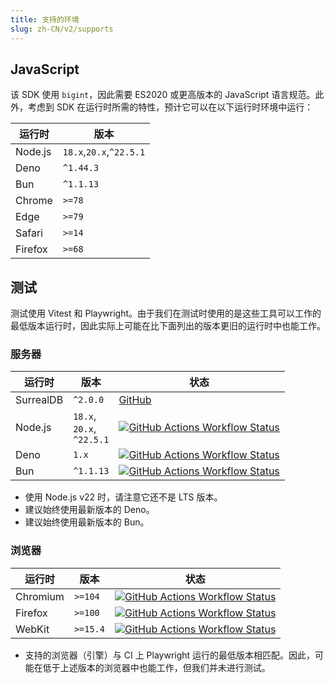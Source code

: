 ```yaml
---
title: 支持的环境
slug: zh-CN/v2/supports
---
```



## JavaScript

该 SDK 使用 `bigint`，因此需要 ES2020 或更高版本的 JavaScript 语言规范。此外，考虑到 SDK 在运行时所需的特性，预计它可以在以下运行时环境中运行：

| 运行时 | 版本 |
| --- | --- |
| Node.js | `18.x`,`20.x`,`^22.5.1` |
| Deno | `^1.44.3` |
| Bun | `^1.1.13` |
| Chrome  | `>=78` |
| Edge    | `>=79` |
| Safari  | `>=14` |
| Firefox | `>=68` |

## 测试

测试使用 Vitest 和 Playwright。由于我们在测试时使用的是这些工具可以工作的最低版本运行时，因此实际上可能在比下面列出的版本更旧的运行时中也能工作。

### 服务器

| 运行时 | 版本 | 状态 |
| --- | --- | --- |
| SurrealDB | `^2.0.0` | [GitHub](https://github.com/surrealdb/surrealdb) |
| Node.js   | `18.x`,<br/>`20.x`,<br/>`^22.5.1` | [![GitHub Actions Workflow Status](https://img.shields.io/github/actions/workflow/status/tai-kun/surrealdb.js/nodejs.yml?branch=main&logo=Node.js&label=Node.js)](https://github.com/tai-kun/surrealdb.js/actions/workflows/nodejs.yml) |
| Deno      | `1.x` | [![GitHub Actions Workflow Status](https://img.shields.io/github/actions/workflow/status/tai-kun/surrealdb.js/deno.yml?branch=main&logo=Deno&label=Deno)](https://github.com/tai-kun/surrealdb.js/actions/workflows/deno.yml) |
| Bun       | `^1.1.13` | [![GitHub Actions Workflow Status](https://img.shields.io/github/actions/workflow/status/tai-kun/surrealdb.js/bun.yml?branch=main&logo=Bun&label=Bun)](https://github.com/tai-kun/surrealdb.js/actions/workflows/bun.yml) |

- 使用 Node.js v22 时，请注意它还不是 LTS 版本。
- 建议始终使用最新版本的 Deno。
- 建议始终使用最新版本的 Bun。

### 浏览器

| 运行时 | 版本 | 状态 |
| --- | --- | --- |
| Chromium  | `>=104` | [![GitHub Actions Workflow Status](https://img.shields.io/github/actions/workflow/status/tai-kun/surrealdb.js/chromium.yml?branch=main&logo=googlechrome&label=Chromium)](https://github.com/tai-kun/surrealdb.js/actions/workflows/chromium.yml) |
| Firefox | `>=100` | [![GitHub Actions Workflow Status](https://img.shields.io/github/actions/workflow/status/tai-kun/surrealdb.js/firefox.yml?branch=main&logo=Firefox&label=Firefox)](https://github.com/tai-kun/surrealdb.js/actions/workflows/firefox.yml) |
| WebKit  | `>=15.4` | [![GitHub Actions Workflow Status](https://img.shields.io/github/actions/workflow/status/tai-kun/surrealdb.js/webkit.yml?branch=main&style=flat&logo=safari&label=WebKit)](https://github.com/tai-kun/surrealdb.js/actions/workflows/webkit.yml) |

- 支持的浏览器（引擎）与 CI 上 Playwright 运行的最低版本相匹配。因此，可能在低于上述版本的浏览器中也能工作，但我们并未进行测试。
